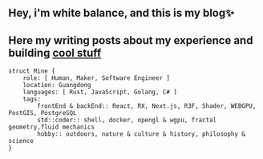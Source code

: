 
## Hey, i'm **white balance**, and this is my blog✨

## Here my writing <Link href="/post">posts</Link> about my experience and building [cool stuff](https://fromwhite.xyz/)

```
struct Mine {
    role: [ Human, Maker, Software Engineer ]
    location: Guangdong
    languages: [ Rust, JavaScript, Golang, C# ]
    tags:
        frontEnd & backEnd:: React, RX, Next.js, R3F, Shader, WEBGPU, PostGIS, PostgreSQL
        std::coder:: shell, docker, opengl & wgpu, fractal geometry,fluid mechanics
        hobby:: outdoors, nature & culture & history, philosophy & science
}
```
